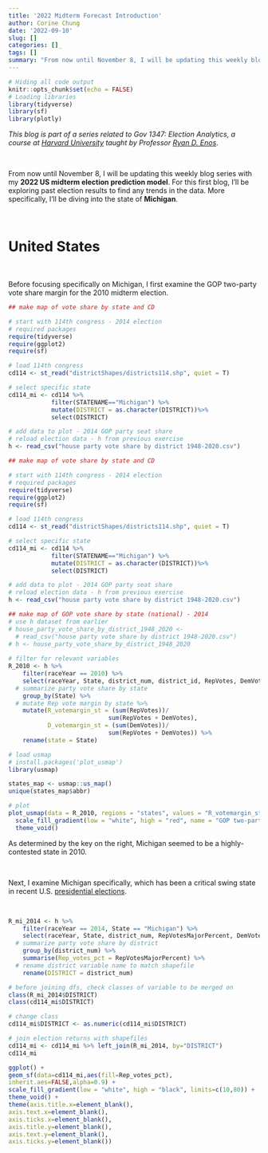 ```yaml
---
title: '2022 Midterm Forecast Introduction'
author: Corine Chung
date: '2022-09-10'
slug: []
categories: []_
tags: []
summary: "From now until November 8, I will be updating this weekly blog series with my **2022 US midterm election prediction model**. For this first blog, I'll be exploring past election results to find any trends in the data. More specifically, I'll be diving into the state of **Michigan**."
---
```


```r
# Hiding all code output
knitr::opts_chunk$set(echo = FALSE)
# Loading libraries
library(tidyverse)
library(sf)
library(plotly)
```

*This blog is part of a series related to Gov 1347: Election Analytics, a course at [Harvard University](https://www.harvard.edu/) taught by Professor [Ryan D. Enos](http://ryandenos.com/)*.

<br>

From now until November 8, I will be updating this weekly blog series with my **2022 US midterm election prediction model**. For this first blog, I'll be exploring past election results to find any trends in the data. More specifically, I'll be diving into the state of **Michigan**.

<br>

# United States

<br>

Before focusing specifically on Michigan, I first examine the GOP two-party vote share margin for the 2010 midterm election.

```r
## make map of vote share by state and CD

# start with 114th congress - 2014 election
# required packages 
require(tidyverse)
require(ggplot2)
require(sf)

# load 114th congress
cd114 <- st_read("districtShapes/districts114.shp", quiet = T)

# select specific state 
cd114_mi <- cd114 %>% 
            filter(STATENAME=="Michigan") %>%
            mutate(DISTRICT = as.character(DISTRICT))%>%
            select(DISTRICT)

# add data to plot - 2014 GOP party seat share
# reload election data - h from previous exercise
h <- read_csv("house party vote share by district 1948-2020.csv")
```


```r
## make map of vote share by state and CD

# start with 114th congress - 2014 election
# required packages 
require(tidyverse)
require(ggplot2)
require(sf)

# load 114th congress
cd114 <- st_read("districtShapes/districts114.shp", quiet = T)

# select specific state 
cd114_mi <- cd114 %>% 
            filter(STATENAME=="Michigan") %>%
            mutate(DISTRICT = as.character(DISTRICT))%>%
            select(DISTRICT)

# add data to plot - 2014 GOP party seat share
# reload election data - h from previous exercise
h <- read_csv("house party vote share by district 1948-2020.csv")

## make map of GOP vote share by state (national) - 2014
# use h dataset from earlier
# house_party_vote_share_by_district_1948_2020 <- 
  # read_csv("house party vote share by district 1948-2020.csv")
# h <- house_party_vote_share_by_district_1948_2020
 
# filter for relevant variables
R_2010 <- h %>%
    filter(raceYear == 2010) %>%
    select(raceYear, State, district_num, district_id, RepVotes, DemVotes) %>%
  # summarize party vote share by state
    group_by(State) %>%
  # mutate Rep vote margin by state %>%
    mutate(R_votemargin_st = (sum(RepVotes))/
                            sum(RepVotes + DemVotes),
           D_votemargin_st = (sum(DemVotes))/
                            sum(RepVotes + DemVotes)) %>%
    rename(state = State)

# load usmap
# install.packages('plot_usmap')
library(usmap)

states_map <- usmap::us_map()
unique(states_map$abbr)

# plot
plot_usmap(data = R_2010, regions = "states", values = "R_votemargin_st", labels = TRUE) + 
  scale_fill_gradient(low = "white", high = "red", name = "GOP two-party voteshare margin") +
  theme_void()
```
As determined by the key on the right, Michigan seemed to be a highly-contested state in 2010.

<br>

Next, I examine Michigan specifically, which has been a critical swing state in recent U.S. [presidential elections](https://www.270towin.com/states/Michigan). 

<br>

```r
R_mi_2014 <- h %>%
    filter(raceYear == 2014, State == "Michigan") %>%
    select(raceYear, State, district_num, RepVotesMajorPercent, DemVotesMajorPercent) %>%
  # summarize party vote share by district
    group_by(district_num) %>%
    summarise(Rep_votes_pct = RepVotesMajorPercent) %>%
  # rename district variable name to match shapefile
    rename(DISTRICT = district_num)

# before joining dfs, check classes of variable to be merged on
class(R_mi_2014$DISTRICT)
class(cd114_mi$DISTRICT)

# change class
cd114_mi$DISTRICT <- as.numeric(cd114_mi$DISTRICT)

# join election returns with shapefiles
cd114_mi <- cd114_mi %>% left_join(R_mi_2014, by="DISTRICT")
cd114_mi

ggplot() +
geom_sf(data=cd114_mi,aes(fill=Rep_votes_pct),
inherit.aes=FALSE,alpha=0.9) +
scale_fill_gradient(low = "white", high = "black", limits=c(10,80)) +
theme_void() +
theme(axis.title.x=element_blank(),
axis.text.x=element_blank(),
axis.ticks.x=element_blank(),
axis.title.y=element_blank(),
axis.text.y=element_blank(),
axis.ticks.y=element_blank())
``` 

